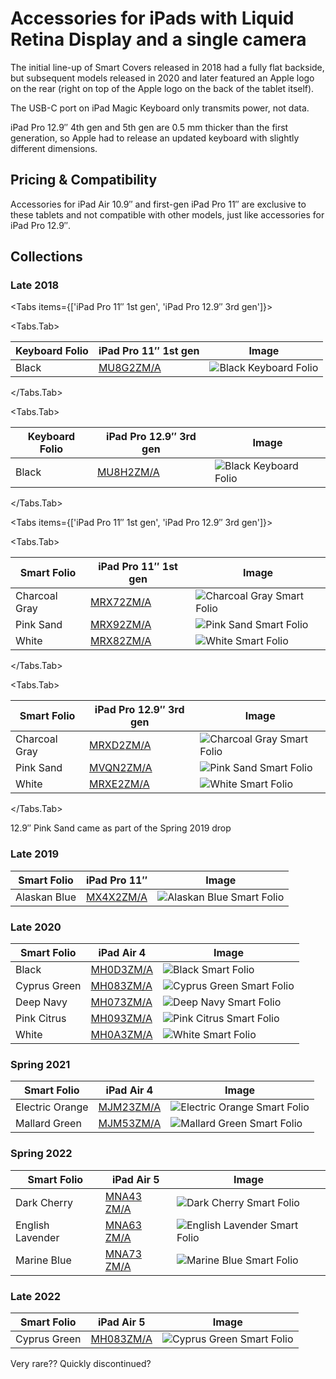 
# Accessories for iPads with Liquid Retina Display and a single camera

The initial line-up of Smart Covers released in 2018 had a fully flat backside, but subsequent models released in 2020 and later featured an Apple logo on the rear (right on top of the Apple logo on the back of the tablet itself).

The USB-C port on iPad Magic Keyboard only transmits power, not data.

iPad Pro 12.9″ 4th gen and 5th gen are 0.5 mm thicker than the first generation, so Apple had to release an updated keyboard with slightly different dimensions.

## Pricing & Compatibility

Accessories for iPad Air 10.9″ and first-gen iPad Pro 11″ are exclusive to these tablets and not compatible with other models, just like accessories for iPad Pro 12.9″.

## Collections

### Late 2018

<Tabs
  items={['iPad Pro 11″ 1st gen', 'iPad Pro 12.9″ 3rd gen']}>

<Tabs.Tab>

| Keyboard Folio | iPad Pro 11″ 1st gen | Image |
| --- | --- | --- |
| Black | [MU8G2<wbr/>ZM/A](/ipad_pro2/MU8G2) | ![Black Keyboard Folio](/everyphone/MU8G2.png) |

</Tabs.Tab>

<Tabs.Tab>

| Keyboard Folio | iPad Pro 12.9″ 3rd gen | Image |
| --- | --- | --- |
| Black | [MU8H2<wbr/>ZM/A](/ipad_pro2/MU8H2) | ![Black Keyboard Folio](/everyphone/MU8H2.png) |

</Tabs.Tab>
</Tabs>


<Tabs
  items={['iPad Pro 11″ 1st gen', 'iPad Pro 12.9″ 3rd gen']}>

<Tabs.Tab>

| Smart Folio | iPad Pro 11″ 1st gen | Image |
| --- | --- | --- |
| Charcoal Gray | [MRX72<wbr/>ZM/A](/ipad_pro2/MRX72) | ![Charcoal Gray Smart Folio](/everyphone/MRX72.png) |
| Pink Sand | [MRX92<wbr/>ZM/A](/ipad_pro2/MRX92) | ![Pink Sand Smart Folio](/everyphone/MRX92.png) |
| White | [MRX82<wbr/>ZM/A](/ipad_pro2/MRX82) | ![White Smart Folio](/everyphone/MRX82.png) |

</Tabs.Tab>

<Tabs.Tab>

| Smart Folio | iPad Pro 12.9″ 3rd gen | Image |
| --- | --- | --- |
| Charcoal Gray | [MRXD2<wbr/>ZM/A](/ipad_pro2/MRXD2) | ![Charcoal Gray Smart Folio](/everyphone/MRXD2.png) |
| Pink Sand | [MVQN2<wbr/>ZM/A](/ipad_pro2/MVQN2) | ![Pink Sand Smart Folio](/everyphone/MVQN2.png) |
| White | [MRXE2<wbr/>ZM/A](/ipad_pro2/MRXE2) | ![White Smart Folio](/everyphone/MRXE2.png) |

</Tabs.Tab>
</Tabs>

12.9″ Pink Sand came as part of the Spring 2019 drop

### Late 2019

| Smart Folio | iPad Pro 11″ | Image |
| --- | --- | --- |
| Alaskan Blue | [MX4X2<wbr/>ZM/A](/ipad_pro2/MX4X2) | ![Alaskan Blue Smart Folio](/everyphone/MX4X2.png) |

### Late 2020

| Smart Folio | iPad Air 4 | Image |
| --- | --- | --- |
| Black | [MH0D3<wbr/>ZM/A](/ipad_pro2/MH0D3) | ![Black Smart Folio](/everyphone/MH0D3.png) |
| Cyprus Green | [MH083<wbr/>ZM/A](/ipad_pro2/MH083) | ![Cyprus Green Smart Folio](/everyphone/MH083.png) |
| Deep Navy | [MH073<wbr/>ZM/A](/ipad_pro2/MH073) | ![Deep Navy Smart Folio](/everyphone/MH073.png) |
| Pink Citrus | [MH093<wbr/>ZM/A](/ipad_pro2/MH093) | ![Pink Citrus Smart Folio](/everyphone/MH093.png) |
| White | [MH0A3<wbr/>ZM/A](/ipad_pro2/MH0A3) | ![White Smart Folio](/everyphone/MH0A3.png) |

### Spring 2021

| Smart Folio | iPad Air 4 | Image |
| --- | --- | --- |
| Electric Orange | [MJM23<wbr/>ZM/A](/ipad_pro2/MJM23) | ![Electric Orange Smart Folio](/everyphone/MJM23.png) |
| Mallard Green | [MJM53<wbr/>ZM/A](/ipad_pro2/MJM53) | ![Mallard Green Smart Folio](/everyphone/MJM53.png) |

### Spring 2022

| Smart Folio | iPad Air 5 | Image |
| --- | --- | --- |
| Dark Cherry | [MNA43<wbr/>ZM/A](/ipad_pro2/MNA43) | ![Dark Cherry Smart Folio](/everyphone/MNA43.png) |
| English Lavender | [MNA63<wbr/>ZM/A](/ipad_pro2/MNA63) | ![English Lavender Smart Folio](/everyphone/MNA63.png) |
| Marine Blue | [MNA73<wbr/>ZM/A](/ipad_pro2/MNA73) | ![Marine Blue Smart Folio](/everyphone/MNA73.png) |

### Late 2022

| Smart Folio | iPad Air 5 | Image |
| --- | --- | --- |
| Cyprus Green | [MH083<wbr/>ZM/A](/ipad_pro2/MH083) | ![Cyprus Green Smart Folio](/everyphone/MH083.png) |

Very rare?? Quickly discontinued?
